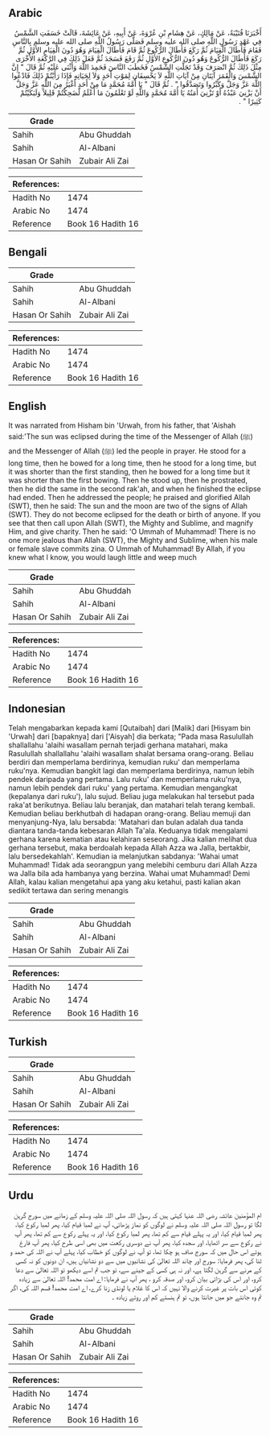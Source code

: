 ## Arabic


<div dir="rtl" lang="ar" style={{fontSize:'larger',backgroundColor:'#f8f9fa',padding:20}}>
أَخْبَرَنَا قُتَيْبَةُ، عَنْ مَالِكٍ، عَنْ هِشَامِ بْنِ عُرْوَةَ، عَنْ أَبِيهِ، عَنْ عَائِشَةَ، قَالَتْ خَسَفَتِ الشَّمْسُ فِي عَهْدِ رَسُولِ اللَّهِ صلى الله عليه وسلم فَصَلَّى رَسُولُ اللَّهِ صلى الله عليه وسلم بِالنَّاسِ فَقَامَ فَأَطَالَ الْقِيَامَ ثُمَّ رَكَعَ فَأَطَالَ الرُّكُوعَ ثُمَّ قَامَ فَأَطَالَ الْقِيَامَ وَهُوَ دُونَ الْقِيَامِ الأَوَّلِ ثُمَّ رَكَعَ فَأَطَالَ الرُّكُوعَ وَهُو دُونَ الرُّكُوعِ الأَوَّلِ ثُمَّ رَفَعَ فَسَجَدَ ثُمَّ فَعَلَ ذَلِكَ فِي الرَّكْعَةِ الأُخْرَى مِثْلَ ذَلِكَ ثُمَّ انْصَرَفَ وَقَدْ تَجَلَّتِ الشَّمْسُ فَخَطَبَ النَّاسَ فَحَمِدَ اللَّهَ وَأَثْنَى عَلَيْهِ ثُمَّ قَالَ ‏‏"‏‏ إِنَّ الشَّمْسَ وَالْقَمَرَ آيَتَانِ مِنْ آيَاتِ اللَّهِ لاَ يَخْسِفَانِ لِمَوْتِ أَحَدٍ وَلاَ لِحَيَاتِهِ فَإِذَا رَأَيْتُمْ ذَلِكَ فَادْعُوا اللَّهَ عَزَّ وَجَلَّ وَكَبِّرُوا وَتَصَدَّقُوا ‏‏"‏‏ ‏‏.‏‏ ثُمَّ قَالَ ‏‏"‏‏ يَا أُمَّةَ مُحَمَّدٍ مَا مِنْ أَحَدٍ أَغْيَرُ مِنَ اللَّهِ عَزَّ وَجَلَّ أَنْ يَزْنِيَ عَبْدُهُ أَوْ تَزْنِيَ أَمَتُهُ يَا أُمَّةَ مُحَمَّدٍ وَاللَّهِ لَوْ تَعْلَمُونَ مَا أَعْلَمُ لَضَحِكْتُمْ قَلِيلاً وَلَبَكَيْتُمْ كَثِيرًا ‏‏"‏‏ ‏‏.‏‏
</div>
<div style={{backgroundColor:'#f8f9fa',padding:20, marginBottom: 10}}><table> <thead> <tr> <th>Grade</th> <th></th> </tr> </thead> <tbody> <tr><td>Sahih</td><td>Abu Ghuddah</td></tr><tr><td>Sahih</td><td>Al-Albani</td></tr><tr><td>Hasan Or Sahih</td><td>Zubair Ali Zai</td></tr></tbody></table><table> <thead> <tr> <th>References:</th> <th></th> </tr> </thead> <tbody><tr><td>Hadith No</td><td>1474</td></tr><tr><td>Arabic No</td><td>1474</td></tr><tr><td>Reference</td><td>Book 16 Hadith 16</td></tr></tbody></table></div>

## Bengali


<div dir="ltr" lang="bn" style={{fontSize:'larger',backgroundColor:'#f8f9fa',padding:20}}>

</div>
<div style={{backgroundColor:'#f8f9fa',padding:20, marginBottom: 10}}><table> <thead> <tr> <th>Grade</th> <th></th> </tr> </thead> <tbody> <tr><td>Sahih</td><td>Abu Ghuddah</td></tr><tr><td>Sahih</td><td>Al-Albani</td></tr><tr><td>Hasan Or Sahih</td><td>Zubair Ali Zai</td></tr></tbody></table><table> <thead> <tr> <th>References:</th> <th></th> </tr> </thead> <tbody><tr><td>Hadith No</td><td>1474</td></tr><tr><td>Arabic No</td><td>1474</td></tr><tr><td>Reference</td><td>Book 16 Hadith 16</td></tr></tbody></table></div>

## English


<div dir="ltr" lang="en" style={{fontSize:'larger',backgroundColor:'#f8f9fa',padding:20}}>
It was narrated from Hisham bin 'Urwah, from his father, that 'Aishah said:'The sun was eclipsed during the time of the Messenger of Allah (ﷺ) and the Messenger of Allah (ﷺ) led the people in prayer. He stood for a long time, then he bowed for a long time, then he stood for a long time, but it was shorter than the first standing, then he bowed for a long time but it was shorter than the first bowing. Then he stood up, then he prostrated, then he did the same in the second rak'ah, and when he finished the eclipse had ended. Then he addressed the people; he praised and glorified Allah (SWT), then he said: The sun and the moon are two of the signs of Allah (SWT). They do not become eclipsed for the death or birth of anyone. If you see that then call upon Allah (SWT), the Mighty and Sublime, and magnify Him, and give charity. Then he said: 'O Ummah of Muhammad! There is no one more jealous than Allah (SWT), the Mighty and Sublime, when his male or female slave commits zina. O Ummah of Muhammad! By Allah, if you knew what I know, you would laugh little and weep much
</div>
<div style={{backgroundColor:'#f8f9fa',padding:20, marginBottom: 10}}><table> <thead> <tr> <th>Grade</th> <th></th> </tr> </thead> <tbody> <tr><td>Sahih</td><td>Abu Ghuddah</td></tr><tr><td>Sahih</td><td>Al-Albani</td></tr><tr><td>Hasan Or Sahih</td><td>Zubair Ali Zai</td></tr></tbody></table><table> <thead> <tr> <th>References:</th> <th></th> </tr> </thead> <tbody><tr><td>Hadith No</td><td>1474</td></tr><tr><td>Arabic No</td><td>1474</td></tr><tr><td>Reference</td><td>Book 16 Hadith 16</td></tr></tbody></table></div>

## Indonesian


<div dir="ltr" lang="id" style={{fontSize:'larger',backgroundColor:'#f8f9fa',padding:20}}>
Telah mengabarkan kepada kami [Qutaibah] dari [Malik] dari [Hisyam bin 'Urwah] dari [bapaknya] dari ['Aisyah] dia berkata; "Pada masa Rasulullah shallallahu 'alaihi wasallam pernah terjadi gerhana matahari, maka Rasulullah shallallahu 'alaihi wasallam shalat bersama orang-orang. Beliau berdiri dan memperlama berdirinya, kemudian ruku' dan memperlama ruku'nya. Kemudian bangkit lagi dan memperlama berdirinya, namun lebih pendek daripada yang pertama. Lalu ruku' dan memperlama ruku'nya, namun lebih pendek dari ruku' yang pertama. Kemudian mengangkat (kepalanya dari ruku'), lalu sujud. Beliau juga melakukan hal tersebut pada raka'at berikutnya. Beliau lalu beranjak, dan matahari telah terang kembali. Kemudian beliau berkhutbah di hadapan orang-orang. Beliau memuji dan menyanjung-Nya, lalu bersabda: 'Matahari dan bulan adalah dua tanda diantara tanda-tanda kebesaran Allah Ta'ala. Keduanya tidak mengalami gerhana karena kematian atau kelahiran seseorang. Jika kalian melihat dua gerhana tersebut, maka berdoalah kepada Allah Azza wa Jalla, bertakbir, lalu bersedekahlah'. Kemudian ia melanjutkan sabdanya: 'Wahai umat Muhammad! Tidak ada seorangpun yang melebihi cemburu dari Allah Azza wa Jalla bila ada hambanya yang berzina. Wahai umat Muhammad! Demi Allah, kalau kalian mengetahui apa yang aku ketahui, pasti kalian akan sedikit tertawa dan sering menangis
</div>
<div style={{backgroundColor:'#f8f9fa',padding:20, marginBottom: 10}}><table> <thead> <tr> <th>Grade</th> <th></th> </tr> </thead> <tbody> <tr><td>Sahih</td><td>Abu Ghuddah</td></tr><tr><td>Sahih</td><td>Al-Albani</td></tr><tr><td>Hasan Or Sahih</td><td>Zubair Ali Zai</td></tr></tbody></table><table> <thead> <tr> <th>References:</th> <th></th> </tr> </thead> <tbody><tr><td>Hadith No</td><td>1474</td></tr><tr><td>Arabic No</td><td>1474</td></tr><tr><td>Reference</td><td>Book 16 Hadith 16</td></tr></tbody></table></div>

## Turkish


<div dir="ltr" lang="tr" style={{fontSize:'larger',backgroundColor:'#f8f9fa',padding:20}}>

</div>
<div style={{backgroundColor:'#f8f9fa',padding:20, marginBottom: 10}}><table> <thead> <tr> <th>Grade</th> <th></th> </tr> </thead> <tbody> <tr><td>Sahih</td><td>Abu Ghuddah</td></tr><tr><td>Sahih</td><td>Al-Albani</td></tr><tr><td>Hasan Or Sahih</td><td>Zubair Ali Zai</td></tr></tbody></table><table> <thead> <tr> <th>References:</th> <th></th> </tr> </thead> <tbody><tr><td>Hadith No</td><td>1474</td></tr><tr><td>Arabic No</td><td>1474</td></tr><tr><td>Reference</td><td>Book 16 Hadith 16</td></tr></tbody></table></div>

## Urdu


<div dir="rtl" lang="ur" style={{fontSize:'larger',backgroundColor:'#f8f9fa',padding:20}}>
ام المؤمنین عائشہ رضی اللہ عنہا کہتی ہیں کہ رسول اللہ صلی اللہ علیہ وسلم کے زمانے میں سورج گرہن لگا تو رسول اللہ صلی اللہ علیہ وسلم نے لوگوں کو نماز پڑھائی، آپ نے لمبا قیام کیا، پھر لمبا رکوع کیا، پھر لمبا قیام کیا، اور یہ پہلے قیام سے کم تھا، پھر لمبا رکوع کیا، اور یہ پہلے رکوع سے کم تھا، پھر آپ نے رکوع سے سر اٹھایا، اور سجدہ کیا، پھر آپ نے دوسری رکعت میں بھی اسی طرح کیا، پھر آپ فارغ ہوئے اس حال میں کہ سورج صاف ہو چکا تھا، تو آپ نے لوگوں کو خطاب کیا، پہلے آپ نے اللہ کی حمد و ثنا کی، پھر فرمایا: سورج اور چاند اللہ تعالیٰ کی نشانیوں میں سے دو نشانیاں ہیں، ان دونوں کو نہ کسی کے مرنے سے گرہن لگتا ہے، اور نہ ہی کسی کے جینے سے، تو جب تم اسے دیکھو تو اللہ تعالیٰ سے دعا کرو، اور اس کی بڑائی بیان کرو، اور صدقہ کرو ، پھر آپ نے فرمایا: اے امت محمد! اللہ تعالیٰ سے زیادہ کوئی اس بات پر غیرت کرنے والا نہیں کہ اس کا غلام یا لونڈی زنا کرے، اے امت محمد! قسم اللہ کی، اگر تم وہ جانتے جو میں جانتا ہوں، تو تم ہنستے کم اور روتے زیادہ ۔
</div>
<div style={{backgroundColor:'#f8f9fa',padding:20, marginBottom: 10}}><table> <thead> <tr> <th>Grade</th> <th></th> </tr> </thead> <tbody> <tr><td>Sahih</td><td>Abu Ghuddah</td></tr><tr><td>Sahih</td><td>Al-Albani</td></tr><tr><td>Hasan Or Sahih</td><td>Zubair Ali Zai</td></tr></tbody></table><table> <thead> <tr> <th>References:</th> <th></th> </tr> </thead> <tbody><tr><td>Hadith No</td><td>1474</td></tr><tr><td>Arabic No</td><td>1474</td></tr><tr><td>Reference</td><td>Book 16 Hadith 16</td></tr></tbody></table></div>